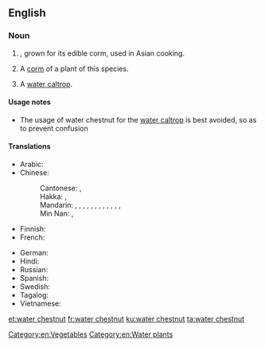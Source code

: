 ==English==
{{rfi|en}}
{{wikipedia|Eleocharis dulcis}}
{{wikispecies|Eleocharis dulcia}}

===Noun===
{{en-noun|~}}

# {{lb|en|uncountable}} {{taxlink|Eleocharis dulcis|species|noshow=1}}, grown for its edible corm, used in Asian cooking.
# {{lb|en|countable}} A [[corm]] of a plant of this species.
# A [[water caltrop]].

====Usage notes====
* The usage of water chestnut for the [[water caltrop]] is best avoided, so as to prevent confusion

====Translations====
{{trans-top|Eleocharis dulcis}}
* Arabic: {{t-needed|ar}}
* Chinese:
*: Cantonese: {{t|yue|馬蹄|sc=Hani}}, {{t|yue|马蹄|tr=ma5 tai4-2|sc=Hani}}
*: Hakka: {{t|hak|馬薺|sc=Hani}}, {{t|hak|马荠|tr=mâ-chhì|sc=Hani}}
*: Mandarin: {{t+|cmn|荸薺|sc=Hani}}, {{t+|cmn|荸荠|tr=bíqí|sc=Hani}}, {{t+|cmn|馬蹄|sc=Hant}}, {{t+|cmn|马蹄|tr=mǎtí|sc=Hani}}, {{t+|cmn|葧薺|sc=Hani}}, {{t+|cmn|葧荠|tr=bóqí|sc=Hani}}, {{t|cmn|鳧茨|sc=Hani}}, {{t|cmn|凫茨|tr=fúcí|sc=Hani}}, {{t+|cmn|鳧茈|sc=Hani}}, {{t+|cmn|凫茈|tr=fúcí|sc=Hani}}, {{t+|cmn|地栗|tr=dìlì|sc=Hani}}, {{t+|cmn|烏芋|sc=Hani}}, {{t+|cmn|乌芋|tr=wūyù|sc=Hani}}
*: Min Nan: {{t+|nan|馬薺|sc=Hani}}, {{t|nan|马荠|tr=bé-chî|sc=Hani}}
* Finnish: {{t|fi|vesikastanja}}
* French: {{t+|fr|châtaigne d'eau chinoise|f}}
{{trans-mid}}
* German: {{t|de|Wasserkastanie|f}}
* Hindi: {{t|hi|सिंघाड़ा|tr=siṅghāṛā|sc=Deva}}
* Russian: {{t|ru|болотница сладкая|f}}
* Spanish: {{t|es|castaña de agua china|f}}
* Swedish: {{t|sv|vattenkastanj|c}}
* Tagalog: {{t|tl|apulid}}
* Vietnamese: {{t|vi|năn ngọt}}
{{trans-bottom}}

[[Category:en:Vegetables]]
[[Category:en:Water plants]]

[[et:water chestnut]]
[[fr:water chestnut]]
[[ku:water chestnut]]
[[ta:water chestnut]]